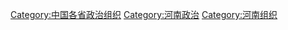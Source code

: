 [[Category:中国各省政治组织|Category:中国各省政治组织]]
[[Category:河南政治|Category:河南政治]]
[[Category:河南组织|Category:河南组织]]
